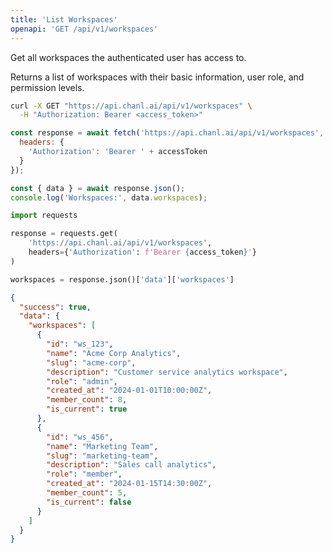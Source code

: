 ```yaml
---
title: 'List Workspaces'
openapi: 'GET /api/v1/workspaces'
---
```


Get all workspaces the authenticated user has access to.

Returns a list of workspaces with their basic information, user role, and permission levels.

<RequestExample>

```bash cURL
curl -X GET "https://api.chanl.ai/api/v1/workspaces" \
  -H "Authorization: Bearer <access_token>"
```

```javascript JavaScript
const response = await fetch('https://api.chanl.ai/api/v1/workspaces', {
  headers: {
    'Authorization': 'Bearer ' + accessToken
  }
});

const { data } = await response.json();
console.log('Workspaces:', data.workspaces);
```

```python Python
import requests

response = requests.get(
    'https://api.chanl.ai/api/v1/workspaces',
    headers={'Authorization': f'Bearer {access_token}'}
)

workspaces = response.json()['data']['workspaces']
```

</RequestExample>

<ResponseExample>

```json Success Response
{
  "success": true,
  "data": {
    "workspaces": [
      {
        "id": "ws_123",
        "name": "Acme Corp Analytics",
        "slug": "acme-corp",
        "description": "Customer service analytics workspace",
        "role": "admin",
        "created_at": "2024-01-01T10:00:00Z",
        "member_count": 8,
        "is_current": true
      },
      {
        "id": "ws_456",
        "name": "Marketing Team",
        "slug": "marketing-team",
        "description": "Sales call analytics",
        "role": "member",
        "created_at": "2024-01-15T14:30:00Z",
        "member_count": 5,
        "is_current": false
      }
    ]
  }
}
```

</ResponseExample>